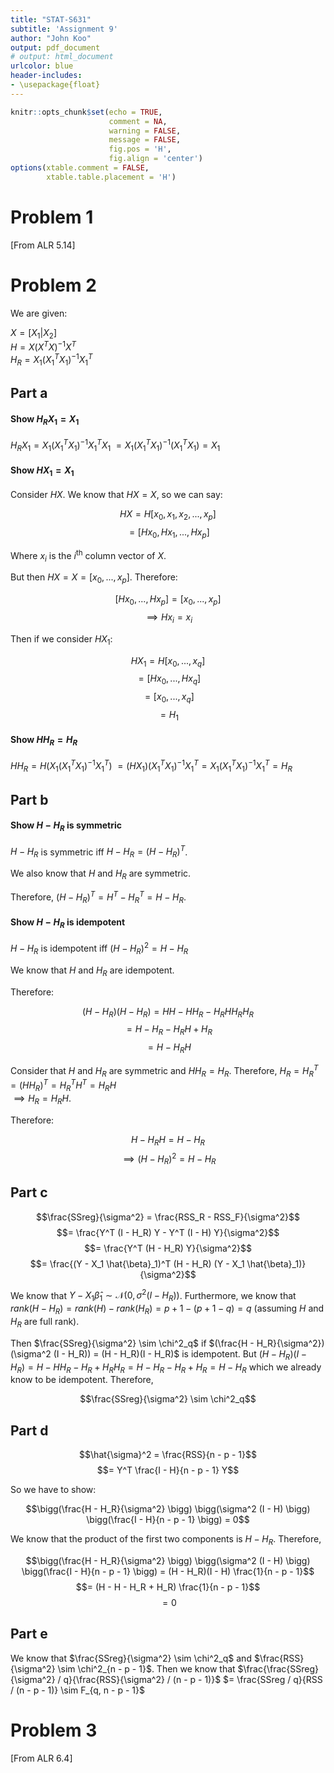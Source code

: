 ```yaml
---
title: "STAT-S631"
subtitle: 'Assignment 9'
author: "John Koo"
output: pdf_document
# output: html_document
urlcolor: blue
header-includes:
- \usepackage{float}
---
```


```r
knitr::opts_chunk$set(echo = TRUE, 
                      comment = NA, 
                      warning = FALSE, 
                      message = FALSE, 
                      fig.pos = 'H', 
                      fig.align = 'center')
options(xtable.comment = FALSE, 
        xtable.table.placement = 'H')
```

# Problem 1

[From ALR 5.14]

# Problem 2

We are given:

$X = [X_1 | X_2]$  
$H = X (X^T X)^{-1} X^T$  
$H_R = X_1 (X_1^T X_1)^{-1} X_1^T$

## Part a

#### Show $H_R X_1 = X_1$

$H_R X_1 = X_1 (X_1^T X_1)^{-1} X_1^T X_1$ 
$= X_1 (X_1^T X_1)^{-1} (X_1^T X_1) = X_1$

#### Show $H X_1 = X_1$

Consider $H X$. We know that $HX = X$, so we can say:

$$HX = H [x_0, x_1, x_2, ..., x_p]$$
$$= [H x_0, H x_1, ..., H x_p]$$

Where $x_i$ is the $i$^th^ column vector of $X$.

But then $HX = X = [x_0, ..., x_p]$. Therefore:

$$[H x_0, ..., H x_p] = [x_0, ..., x_p]$$
$$\implies H x_i = x_i$$

Then if we consider $H X_1$:

$$ H X_1 = H [x_0, ..., x_q]$$
$$= [H x_0, ..., H x_q]$$
$$= [x_0, ..., x_q]$$
$$= H_1$$

#### Show $H H_R = H_R$

$H H_R = H \big(X_1 (X_1^T X_1)^{-1} X_1^T \big)$ 
$= (HX_1) (X_1^T X_1)^{-1} X_1^T = X_1 (X_1^T X_1)^{-1} X_1^T = H_R$

## Part b

#### Show $H - H_R$ is symmetric

$H - H_R$ is symmetric iff $H - H_R = (H - H_R)^T$.

We also know that $H$ and $H_R$ are symmetric. 

Therefore, $(H - H_R)^T = H^T - H_R^T = H - H_R$.

#### Show $H - H_R$ is idempotent

$H - H_R$ is idempotent iff $(H - H_R)^2 = H - H_R$

We know that $H$ and $H_R$ are idempotent. 

Therefore:

$$(H - H_R) (H - H_R) = HH - H H_R - H_R H H_R H_R$$
$$= H - H_R - H_R H + H_R$$
$$= H - H_R H$$

Consider that $H$ and $H_R$ are symmetric and $H H_R = H_R$. Therefore, 
$H_R = H_R^T = (H H_R)^T = H_R^T H^T = H_R H$  
$\implies H_R = H_R H$.

Therefore:

$$H - H_R H = H - H_R$$
$$\implies (H - H_R)^2 = H - H_R$$

## Part c

$$\frac{SSreg}{\sigma^2} = \frac{RSS_R - RSS_F}{\sigma^2}$$
$$= \frac{Y^T (I - H_R) Y - Y^T (I - H) Y}{\sigma^2}$$
$$= \frac{Y^T (H - H_R) Y}{\sigma^2}$$
$$= \frac{(Y - X_1 \hat{\beta}_1)^T (H - H_R) (Y - X_1 \hat{\beta}_1)}{\sigma^2}$$

We know that $Y - X_1 \hat{\beta}_1 \sim \mathcal{N}(0, \sigma^2 (I - H_R))$.
Furthermore, we know that 
$rank(H - H_R) = rank(H) - rank(H_R) = p + 1 - (p + 1 - q) = q$ (assuming $H$ 
and $H_R$ are full rank).

Then $\frac{SSreg}{\sigma^2} \sim \chi^2_q$ if 
$(\frac{H - H_R}{\sigma^2})(\sigma^2 (I - H_R)) = (H - H_R)(I - H_R)$ is 
idempotent. But 
$(H - H_R)(I - H_R) = H - H H_R - H_R + H_R H_R = H - H_R - H_R + H_R = H - H_R$ 
which we already know to be idempotent. Therefore, 

$$\frac{SSreg}{\sigma^2} \sim \chi^2_q$$

## Part d

$$\hat{\sigma}^2 = \frac{RSS}{n - p - 1}$$
$$= Y^T \frac{I - H}{n - p - 1} Y$$

So we have to show:

$$\bigg(\frac{H - H_R}{\sigma^2} \bigg)
\bigg(\sigma^2 (I - H) \bigg)
\bigg(\frac{I - H}{n - p - 1} \bigg)
= 0$$

We know that the product of the first two components is $H - H_R$. Therefore, 

$$\bigg(\frac{H - H_R}{\sigma^2} \bigg)
\bigg(\sigma^2 (I - H) \bigg)
\bigg(\frac{I - H}{n - p - 1} \bigg)
= (H - H_R)(I - H) \frac{1}{n - p - 1}$$
$$= (H - H - H_R + H_R) \frac{1}{n - p - 1}$$
$$= 0$$

## Part e

We know that $\frac{SSreg}{\sigma^2} \sim \chi^2_q$ and 
$\frac{RSS}{\sigma^2} \sim \chi^2_{n - p - 1}$. Then we know that 
$\frac{\frac{SSreg}{\sigma^2} / q}{\frac{RSS}{\sigma^2} / (n - p - 1)}$ 
$= \frac{SSreg / q}{RSS / (n - p - 1)} \sim F_{q, n - p - 1}$

# Problem 3

[From ALR 6.4]
